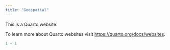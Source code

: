 ```yaml
---
title: "Geospatial"
---
```


This is a Quarto website.

To learn more about Quarto websites visit <https://quarto.org/docs/websites>.

```r
1 + 1
```
